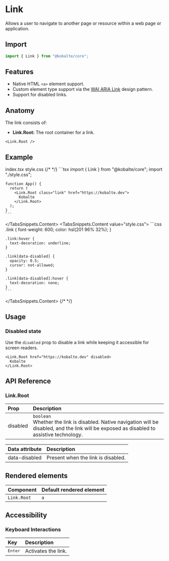 
# Link

Allows a user to navigate to another page or resource within a web page or application.

## Import

```ts
import { Link } from "@kobalte/core";
```

## Features

- Native HTML `<a>` element support.
- Custom element type support via the [WAI ARIA Link](https://www.w3.org/WAI/ARIA/apg/patterns/link/) design pattern.
- Support for disabled links.

## Anatomy

The link consists of:

- **Link.Root:** The root container for a link.

```tsx
<Link.Root />
```

## Example

<Preview>
  <BasicExample />
</Preview>

<TabsSnippets>
  <TabsSnippets.List>
    <TabsSnippets.Trigger value="index.tsx">index.tsx</TabsSnippets.Trigger>
    <TabsSnippets.Trigger value="style.css">style.css</TabsSnippets.Trigger>
  </TabsSnippets.List>
  {/* <!-- prettier-ignore-start --> */}
  <TabsSnippets.Content value="index.tsx">
    ```tsx
    import { Link } from "@kobalte/core";
    import "./style.css";

    function App() {
      return (
        <Link.Root class="link" href="https://kobalte.dev">
          Kobalte
        </Link.Root>
      );
    }
    ```

  </TabsSnippets.Content>
  <TabsSnippets.Content value="style.css">
    ```css
    .link {
      font-weight: 600;
      color: hsl(201 96% 32%);
    }

    .link:hover {
      text-decoration: underline;
    }

    .link[data-disabled] {
      opacity: 0.5;
      cursor: not-allowed;
    }

    .link[data-disabled]:hover {
      text-decoration: none;
    }
    ```

  </TabsSnippets.Content>
  {/* <!-- prettier-ignore-end -->*/}
</TabsSnippets>

## Usage

### Disabled state

Use the `disabled` prop to disable a link while keeping it accessible for screen readers.

<Preview>
  <DisabledExample />
</Preview>

```tsx
<Link.Root href="https://kobalte.dev" disabled>
  Kobalte
</Link.Root>
```

## API Reference

### Link.Root

| Prop     | Description                                                                                                                                         |
| :------- | :-------------------------------------------------------------------------------------------------------------------------------------------------- |
| disabled | `boolean` <br/> Whether the link is disabled. Native navigation will be disabled, and the link will be exposed as disabled to assistive technology. |

| Data attribute | Description                        |
| :------------- | :--------------------------------- |
| data-disabled  | Present when the link is disabled. |

## Rendered elements

| Component   | Default rendered element |
| :---------- | :----------------------- |
| `Link.Root` | `a`                      |

## Accessibility

### Keyboard Interactions

| Key              | Description         |
| :--------------- | :------------------ |
| <Kbd>Enter</Kbd> | Activates the link. |
